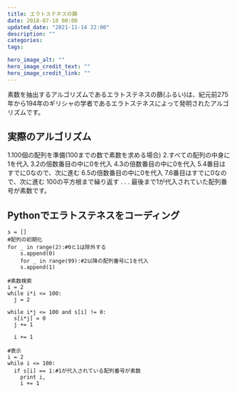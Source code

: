 ```yaml
---
title: エラトステネスの篩
date: 2018-07-18 00:00
updated_date: "2021-11-14 22:00"
description: ""
categories:
tags:

hero_image_alt: ""
hero_image_credit_text: ""
hero_image_credit_link: ""
---
```

素数を抽出するアルゴリズムであるエラトステネスの篩(ふるい)は、紀元前275年から194年のギリシャの学者であるエラトステネスによって発明されたアルゴリズムです。

## 実際のアルゴリズム
1.100個の配列を準備(100までの数で素数を求める場合)
2.すべての配列の中身に1を代入
3.2の倍数番目の中に0を代入
4.3の倍数番目の中に0を代入
5.4番目はすでに0なので、次に進む
6.5の倍数番目の中に0を代入
7.6番目はすでに0なので、次に進む
100の平方根まで繰り返す
.
.
.
最後まで1が代入されていた配列番号が素数です。

## Pythonでエラトステネスをコーディング
```
s = []
#配列の初期化
for _ in range(2):#0と1は除外する
    s.append(0)
    for _ in range(99):#2以降の配列番号に1を代入
    s.append(1)

#素数検索
i = 2
while i*i <= 100:
  j = 2

while i*j <= 100 and s[i] != 0:
  s[i*j] = 0
  j += 1

  i += 1

#表示
i = 2
while i <= 100:
  if s[i] == 1:#1が代入されている配列番号が素数
    print i,
    i += 1


```
